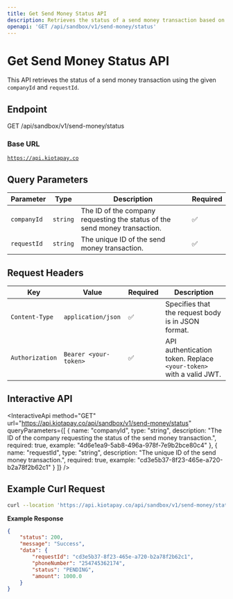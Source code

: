```yaml
---
title: Get Send Money Status API
description: Retrieves the status of a send money transaction based on `companyId` and `requestId`.
openapi: 'GET /api/sandbox/v1/send-money/status'
---
```


# Get Send Money Status API

This API retrieves the status of a send money transaction using the given `companyId` and `requestId`.

## Endpoint

GET /api/sandbox/v1/send-money/status

### Base URL

[`https://api.kiotapay.co`](https://api.kiotapay.co)

## Query Parameters

| Parameter   | Type     | Description                                                                | Required |
| ----------- | -------- | -------------------------------------------------------------------------- | -------- |
| `companyId` | `string` | The ID of the company requesting the status of the send money transaction. | ✅        |
| `requestId` | `string` | The unique ID of the send money transaction.                               | ✅        |

## **Request Headers**

| Key             | Value                 | Required | Description                                                        |
| --------------- | --------------------- | -------- | ------------------------------------------------------------------ |
| `Content-Type`  | `application/json`    | ✅        | Specifies that the request body is in JSON format.                 |
| `Authorization` | `Bearer <your-token>` | ✅        | API authentication token. Replace `<your-token>` with a valid JWT. |

## Interactive API

<InteractiveApi
  method="GET"
  url="https://api.kiotapay.co/api/sandbox/v1/send-money/status"
  queryParameters={[
  {
    name: "companyId",
    type: "string",
    description: "The ID of the company requesting the status of the send money transaction.",
    required: true,
    example: "4d6e1ea9-5ab8-496a-978f-7e9b2bce80c4"
  },
  {
    name: "requestId",
    type: "string",
    description: "The unique ID of the send money transaction.",
    required: true,
    example: "cd3e5b37-8f23-465e-a720-b2a78f2b62c1"
  }
]}
/>

## Example Curl Request

```bash
curl --location 'https://api.kiotapay.co/api/sandbox/v1/send-money/status?companyId=4d6e1ea9-5ab8-496a-978f-7e9b2bce80c4&requestId=cd3e5b37-8f23-465e-a720-b2a78f2b62c1'
```

**Example Response**

```json
{
    "status": 200,
    "message": "Success",
    "data": {
        "requestId": "cd3e5b37-8f23-465e-a720-b2a78f2b62c1",
        "phoneNumber": "254745362174",
        "status": "PENDING",
        "amount": 1000.0
    }
}
```